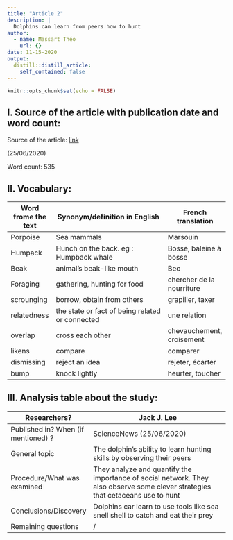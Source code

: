 ```yaml
---
title: "Article 2"
description: |
  Dolphins can learn from peers how to hunt
author:
  - name: Massart Théo
    url: {}
date: 11-15-2020
output:
  distill::distill_article:
    self_contained: false
---
```


```r
knitr::opts_chunk$set(echo = FALSE)
```

## I. Source of the article with publication date and word count:

Source of the article: [link](https://www.sciencenews.org/article/dolphins-learn-shells-foraging-tools)

(25/06/2020)

Word count: 535

## II. Vocabulary:

| Word frome the text | Synonym/definition in English                   | French translation        |
| ------------------- | ----------------------------------------------- | ------------------------- |
| Porpoise            | Sea mammals                                     | Marsouin                  |
| Humpack             | Hunch on the back. eg : Humpback whale          | Bosse, baleine à bosse    |
| Beak                | animal's beak-like mouth                        | Bec                       |
| Foraging            | gathering, hunting for food                     | chercher de la nourriture |
| scrounging          | borrow, obtain from others                      | grapiller, taxer          |
| relatedness         | the state or fact of being related or connected | une relation              |
| overlap             | cross each other                                | chevauchement, croisement |
| likens              | compare                                         | comparer                  |
| dismissing          | reject an idea                                  | rejeter, écarter          |
| bump                | knock lightly                                   | heurter, toucher          |

## III. Analysis table about the study:

| Researchers?                        | Jack J. Lee                                             |
| ----------------------------------- | ---------------------------------------------------------------------------------------- |
| Published in? When (if mentioned) ? | ScienceNews (25/06/2020)                                                         |
| General topic                       | The dolphin's ability to learn hunting skills by observing their peers                                       |
| Procedure/What was examined         | They analyze and quantify the importance of social network. They also observe some clever strategies that cetaceans use to hunt |
| Conclusions/Discovery               | Dolphins car learn to use tools like sea snell shell to catch and eat their prey   |
| Remaining questions                 | /                        
